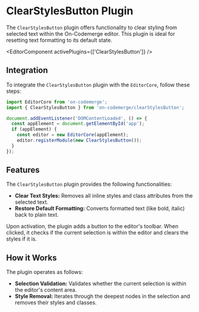 # ClearStylesButton Plugin

The `ClearStylesButton` plugin offers functionality to clear styling from selected text within the On-Codemerge editor. This plugin is ideal for resetting text formatting to its default state.


<EditorComponent activePlugins={['ClearStylesButton']} />


## Integration

To integrate the `ClearStylesButton` plugin with the `EditorCore`, follow these steps:

```jsx title="Initialize and Register ClearStylesButton"
import EditorCore from 'on-codemerge';
import { ClearStylesButton } from 'on-codemerge/clearStylesButton';

document.addEventListener('DOMContentLoaded', () => {
  const appElement = document.getElementById('app');
  if (appElement) {
    const editor = new EditorCore(appElement);
    editor.registerModule(new ClearStylesButton());
  }
});
```

## Features

The `ClearStylesButton` plugin provides the following functionalities:

- **Clear Text Styles:** Removes all inline styles and class attributes from the selected text.
- **Restore Default Formatting:** Converts formatted text (like bold, italic) back to plain text.

Upon activation, the plugin adds a button to the editor's toolbar. When clicked, it checks if the current selection is within the editor and clears the styles if it is.

## How it Works

The plugin operates as follows:

- **Selection Validation:** Validates whether the current selection is within the editor's content area.
- **Style Removal:** Iterates through the deepest nodes in the selection and removes their styles and classes.
